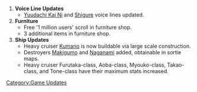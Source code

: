 #'''Voice Line Updates'''
#*[[Yuudachi|Yuudachi Kai Ni]] and [[Shigure]] voice lines updated.
#'''Furniture'''
#*Free '1 million users' scroll in furniture shop.
#*3 additional items in furniture shop.
#'''Ship Updates'''
#*Heavy cruiser [[Kumano]] is now buildable via large scale construction.
#*Destroyers [[Makigumo]] and [[Naganami]] added, obtainable in sortie maps.
#*Heavy cruiser Furutaka-class, Aoba-class, Myouko-class, Takao-class, and Tone-class have their maximum stats increased.

[[Category:Game Updates]]